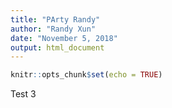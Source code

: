 ```yaml
---
title: "PArty Randy"
author: "Randy Xun"
date: "November 5, 2018"
output: html_document
---
```


```r
knitr::opts_chunk$set(echo = TRUE)
```
Test 3